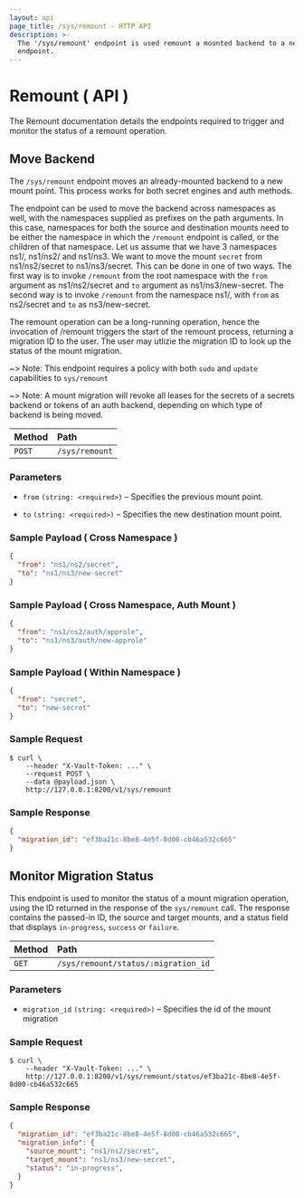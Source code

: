 ```yaml
---
layout: api
page_title: /sys/remount - HTTP API
description: >-
  The '/sys/remount' endpoint is used remount a mounted backend to a new
  endpoint.
---
```


# Remount ( API )

The Remount documentation details the endpoints required to trigger and monitor the status of a remount operation.

## Move Backend

The `/sys/remount` endpoint moves an already-mounted backend to a new mount point. This process works for both secret 
engines and auth methods.

The endpoint can be used to move the backend across namespaces as well, with the namespaces supplied as prefixes
on the path arguments. In this case, namespaces for both the source and destination mounts need to be 
either the namespace in which the `/remount` endpoint is called, or the children of that namespace. Let us assume that 
we have 3 namespaces ns1/, ns1/ns2/ and ns1/ns3. We want to move the mount `secret` from ns1/ns2/secret to ns1/ns3/secret. 
This can be done in one of two ways. The first way is to invoke `/remount` from the root namespace with the `from` argument as ns1/ns2/secret 
and `to` argument as ns1/ns3/new-secret. The second way is to invoke `/remount` from the namespace ns1/, with `from` as ns2/secret and `to` 
as ns3/new-secret.

The remount operation can be a long-running operation, hence the invocation of /remount triggers the start of 
the remount process, returning a migration ID to the user. The user may utlizie the migration ID to look up 
the status of the mount migration.

~> Note: This endpoint requires a policy with both `sudo` and `update` capabilities to `sys/remount`

~> Note: A mount migration will revoke all leases for the secrets of a secrets backend or tokens of an auth backend,
depending on which type of backend is being moved.


| Method | Path           |
| :----- | :------------- |
| `POST` | `/sys/remount` |

### Parameters

- `from` `(string: <required>)` – Specifies the previous mount point.

- `to` `(string: <required>)` – Specifies the new destination mount point.

### Sample Payload ( Cross Namespace )

```json
{
  "from": "ns1/ns2/secret",
  "to": "ns1/ns3/new-secret"
}
```

### Sample Payload ( Cross Namespace, Auth Mount )

```json
{
  "from": "ns1/ns2/auth/approle",
  "to": "ns1/ns3/auth/new-approle"
}
```

### Sample Payload ( Within Namespace )

```json
{
  "from": "secret",
  "to": "new-secret"
}
```

### Sample Request

```shell-session
$ curl \
    --header "X-Vault-Token: ..." \
    --request POST \
    --data @payload.json \
    http://127.0.0.1:8200/v1/sys/remount
```

### Sample Response

```json
{
  "migration_id": "ef3ba21c-8be8-4e5f-8d00-cb46a532c665"
}
```

## Monitor Migration Status

This endpoint is used to monitor the status of a mount migration operation, using the ID returned in the response
of the `sys/remount` call. The response contains the passed-in ID, the source and target mounts, and a status field
that displays `in-progress`, `success` or `failure`.

| Method | Path           |
| :----- | :------------- |
| `GET` | `/sys/remount/status/:migration_id` |

### Parameters

- `migration_id` `(string: <required>)` – Specifies the id of the mount migration

### Sample Request

```shell-session
$ curl \
    --header "X-Vault-Token: ..." \
    http://127.0.0.1:8200/v1/sys/remount/status/ef3ba21c-8be8-4e5f-8d00-cb46a532c665
```

### Sample Response

```json
{
  "migration_id": "ef3ba21c-8be8-4e5f-8d00-cb46a532c665",
  "migration_info": {
    "source_mount": "ns1/ns2/secret",
    "target_mount": "ns1/ns3/new-secret",
    "status": "in-progress",
  }
}
```